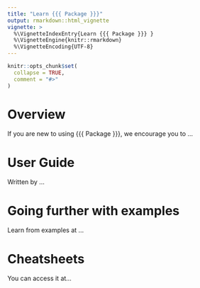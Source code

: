 ```yaml
---
title: "Learn {{{ Package }}}"
output: rmarkdown::html_vignette
vignette: >
  %\VignetteIndexEntry{Learn {{{ Package }}} }
  %\VignetteEngine{knitr::rmarkdown}
  %\VignetteEncoding{UTF-8}
---
```


```r
knitr::opts_chunk$set(
  collapse = TRUE,
  comment = "#>"
)
```

# Overview

If you are new to using {{{ Package }}}, we encourage you to ...

# User Guide

Written by ...

# Going further with examples

Learn from examples at ...

# Cheatsheets

You can access it at... 

